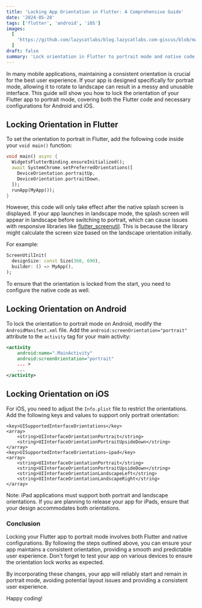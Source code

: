 ```yaml
---
title: 'Locking App Orientation in Flutter: A Comprehensive Guide'
date: '2024-05-28'
tags: ['flutter', 'android', 'iOS']
images:
  [
    'https://github.com/lazycatlabs/blog.lazycatlabs.com-giscus/blob/main/blog-assets/seo-banner/flutter/flutter-lock-portrait-orientation.png?raw=true',
  ]
draft: false
summary: 'Lock orientation in Flutter to portrait mode and native code in iOS and Android.'
---
```


In many mobile applications, maintaining a consistent orientation is crucial for the best user experience. If your app is designed specifically for portrait mode, allowing it to rotate to landscape can result in a messy and unusable interface. This guide will show you how to lock the orientation of your Flutter app to portrait mode, covering both the Flutter code and necessary configurations for Android and iOS.

## Locking Orientation in Flutter

To set the orientation to portrait in Flutter, add the following code inside your `void main()` function:

```dart
void main() async {
  WidgetsFlutterBinding.ensureInitialized();
  await SystemChrome.setPreferredOrientations([
    DeviceOrientation.portraitUp,
    DeviceOrientation.portraitDown,
  ]);
  runApp(MyApp());
}
```

However, this code will only take effect after the native splash screen is displayed. If your app launches in landscape mode, the splash screen will appear in landscape before switching to portrait, which can cause issues with responsive libraries like [flutter_screenutil](https://pub.dev/packages/flutter_screenutil). This is because the library might calculate the screen size based on the landscape orientation initially.

For example:

```dart
ScreenUtilInit(
  designSize: const Size(360, 690),
  builder: () => MyApp(),
);
```

To ensure that the orientation is locked from the start, you need to configure the native code as well.

## Locking Orientation on Android

To lock the orientation to portrait mode on Android, modify the `AndroidManifest.xml` file. Add the `android:screenOrientation="portrait"` attribute to the `activity` tag for your main activity:

```xml
<activity
    android:name=".MainActivity"
    android:screenOrientation="portrait"
    ... >
    ...
</activity>
```

## Locking Orientation on iOS

For iOS, you need to adjust the `Info.plist` file to restrict the orientations. Add the following keys and values to support only portrait orientation:

```plist
<key>UISupportedInterfaceOrientations</key>
<array>
    <string>UIInterfaceOrientationPortrait</string>
    <string>UIInterfaceOrientationPortraitUpsideDown</string>
</array>
<key>UISupportedInterfaceOrientations~ipad</key>
<array>
    <string>UIInterfaceOrientationPortrait</string>
    <string>UIInterfaceOrientationPortraitUpsideDown</string>
    <string>UIInterfaceOrientationLandscapeLeft</string>
    <string>UIInterfaceOrientationLandscapeRight</string>
</array>
```

Note: iPad applications must support both portrait and landscape orientations. If you are planning to release your app for iPads, ensure that your design accommodates both orientations.

### Conclusion

Locking your Flutter app to portrait mode involves both Flutter and native configurations. By following the steps outlined above, you can ensure your app maintains a consistent orientation, providing a smooth and predictable user experience. Don't forget to test your app on various devices to ensure the orientation lock works as expected.

By incorporating these changes, your app will reliably start and remain in portrait mode, avoiding potential layout issues and providing a consistent user experience.

Happy coding!
